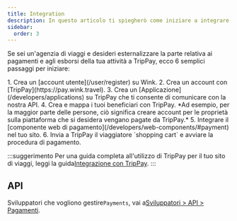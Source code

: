 ```yaml
---
title: Integration
description: In questo articolo ti spiegherò come iniziare a integrare TripPay.
sidebar:
  order: 3
---
```


Se sei un'agenzia di viaggi e desideri esternalizzare la parte relativa ai pagamenti e agli esborsi della tua attività a TripPay, ecco 6 semplici passaggi per iniziare:

<Steps>
  1. Crea un [account utente](/user/register) su Wink.
  2. Crea un account con [TripPay](https://pay.wink.travel).
  3. Crea un [Applicazione](/developers/applications) su TripPay che ti consente di comunicare con la nostra API.
  4. Crea e mappa i tuoi beneficiari con TripPay. *Ad esempio, per la maggior parte delle persone, ciò significa creare account per le proprietà sulla piattaforma che si desidera vengano pagate da TripPay.*
  5. Integrare il [componente web di pagamento](/developers/web-components/#payment) nel tuo sito.
  6. Invia a TripPay il viaggiatore `shopping cart` e avviare la procedura di pagamento.
</Steps>


:::suggerimento
Per una guida completa all'utilizzo di TripPay per il tuo sito di viaggi, leggi la guida[Integrazione con TripPay](/guides/integrating-with-trip-pay).
:::

## API

Sviluppatori che vogliono gestire`Payments`, vai a[Sviluppatori > API > Pagamenti](/developers/apis/#payment-api).


